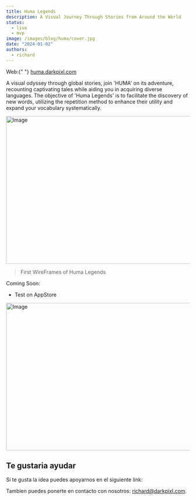 ```yaml
---
title: Huma Legends
description: A Visual Journey Through Stories from Around the World
status: 
  - live
  - mvp
image: /images/blog/huma/cover.jpg
date: "2024-01-02"
authors:
  - richard
---
```


<Callout type="white">
  Web:{" "}
  <a href="https://huma.darkpixl.com" target="_blank">
    huma.darkpixl.com
  </a>
</Callout>

A visual odyssey through global stories, join 'HUMA' on its adventure, recounting captivating tales while
aiding you in acquiring diverse languages. The objective of 'Huma Legends' is to facilitate the discovery
of new words, utilizing the repetition method to enhance their utility and expand your vocabulary systematically.

<img
  src="/images/blog/huma/huma-01.jpg"
  width="718"
  height="404"
  alt="Image"
/>
> First WireFrames of Huma Legends

Coming Soon:

- Test on AppStore

<img
  src="/images/blog/huma/huma-02.jpg"
  width="718"
  height="404"
  alt="Image"
/>

## Te gustaria ayudar

Si te gusta la idea puedes apoyarnos en el siguiente link:

Tambien puedes ponerte en contacto con nosotros: richard@darkpixl.com.
